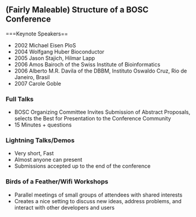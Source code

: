 ==(Fairly Maleable) Structure of a BOSC Conference==
===Keynote Speakers==
* 2002 Michael Eisen PloS
* 2004 Wolfgang Huber Bioconductor
* 2005 Jason Stajich, Hilmar Lapp
* 2006  Amos Bairoch of the Swiss Institute of Bioinformatics
* 2006 Alberto M.R. Davila of the DBBM, Instituto Oswaldo Cruz, Rio de Janeiro, Brasil 
* 2007 Carole Goble
===Full Talks===
* BOSC Organizing Committee Invites Submission of Abstract Proposals, selects the Best for Presentation to the Conference Community
* 15 Minutes + questions
===Lightning Talks/Demos===
* Very short, Fast
* Almost anyone can present
* Submissions accepted up to the end of the conference
===Birds of a Feather/Wifi Workshops===
* Parallel meetings of small groups of attendees with shared interests
* Creates a nice setting to discuss new ideas, address problems, and interact with other developers and users